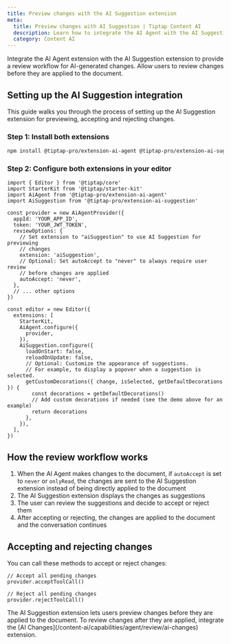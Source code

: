 ```yaml
---
title: Preview changes with the AI Suggestion extension
meta:
  title: Preview changes with AI Suggestion | Tiptap Content AI
  description: Learn how to integrate the AI Agent with the AI Suggestion extension to preview AI-generated changes.
  category: Content AI
---
```



Integrate the AI Agent extension with the AI Suggestion extension to provide a review workflow for AI-generated changes. Allow users to review changes before they are applied to the document.

<CodeDemo
  isPro
  isLarge
  path="/Extensions/AiAgentPreviewChanges"
  src="https://develop--tiptap-pro.netlify.app/preview/Extensions/AiAgentPreviewChanges"
/>

## Setting up the AI Suggestion integration

This guide walks you through the process of setting up the AI Suggestion extension for previewing, accepting and rejecting changes.

### Step 1: Install both extensions

```bash
npm install @tiptap-pro/extension-ai-agent @tiptap-pro/extension-ai-suggestion
```

### Step 2: Configure both extensions in your editor

```tsx
import { Editor } from '@tiptap/core'
import StarterKit from '@tiptap/starter-kit'
import AiAgent from '@tiptap-pro/extension-ai-agent'
import AiSuggestion from '@tiptap-pro/extension-ai-suggestion'

const provider = new AiAgentProvider({
  appId: 'YOUR_APP_ID',
  token: 'YOUR_JWT_TOKEN',
  reviewOptions: {
    // Set extension to "aiSuggestion" to use AI Suggestion for previewing
    // changes
    extension: 'aiSuggestion',
    // Optional: Set autoAccept to "never" to always require user review
    // before changes are applied
    autoAccept: 'never',
  },
  // ... other options
})

const editor = new Editor({
  extensions: [
    StarterKit,
    AiAgent.configure({
      provider,
    }),
    AiSuggestion.configure({
      loadOnStart: false,
      reloadOnUpdate: false,
      // Optional: Customize the appearance of suggestions.
      // For example, to display a popover when a suggestion is selected.
      getCustomDecorations({ change, isSelected, getDefaultDecorations }) {
        const decorations = getDefaultDecorations()
        // Add custom decorations if needed (see the demo above for an example)
        return decorations
      },
    }),
  ],
})
```

## How the review workflow works

1. When the AI Agent makes changes to the document, if `autoAccept` is set to `never` or `onlyRead`, the changes are sent to the AI Suggestion extension instead of being directly applied to the document
2. The AI Suggestion extension displays the changes as suggestions
3. The user can review the suggestions and decide to accept or reject them
4. After accepting or rejecting, the changes are applied to the document and the conversation continues

## Accepting and rejecting changes

You can call these methods to accept or reject changes:

```tsx
// Accept all pending changes
provider.acceptToolCall()

// Reject all pending changes
provider.rejectToolCall()
```

<Callout title="Note" variant="info">
  The AI Suggestion extension lets users preview changes before they are applied to the document. To
  review changes after they are applied, integrate the [AI
  Changes](/content-ai/capabilities/agent/review/ai-changes) extension.
</Callout>
